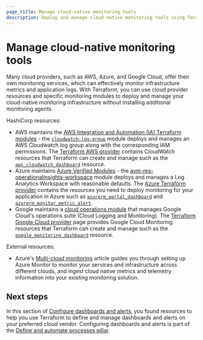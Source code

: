 ```yaml
---
page_title: Manage cloud-native monitoring tools
description: Deploy and manage cloud-native monitoring tools using Terraform infrastructure as code.
---
```


# Manage cloud-native monitoring tools

Many cloud providers, such as AWS, Azure, and Google Cloud, offer their own monitoring services, which can effectively monitor infrastructure metrics and application logs. With Terraform, you can use cloud provider resources and specific monitoring modules to deploy and manage your cloud-native monitoring infrastructure without installing additional monitoring agents.

HashiCorp resources:

  - AWS maintains the [AWS Integration and Automation (IA) Terraform modules](https://registry.terraform.io/namespaces/aws-ia) - the [`cloudwatch-log-group`](https://registry.terraform.io/modules/aws-ia/cloudwatch-log-group/aws/latest) module deploys and manages an AWS Cloudwatch log group along with the corresponding IAM permissions. The [Terraform AWS provider](https://registry.terraform.io/providers/hashicorp/aws/latest/docs) contains CloudWatch resources that Terraform can create and manage such as the [`aws_cloudwatch_dashboard`](https://registry.terraform.io/providers/hashicorp/aws/latest/docs/resources/cloudwatch_dashboard) resource. 
  - Azure maintains [Azure Verified Modules](https://azure.github.io/Azure-Verified-Modules/indexes/terraform/tf-resource-modules/#available-modules) - the [avm-res-operationalinsights-workspace](https://registry.terraform.io/modules/Azure/avm-res-operationalinsights-workspace/azurerm/latest) module deploys and manages a Log Analytics Workspace with reasonable defaults. The [Azure Terraform provider](https://registry.terraform.io/providers/hashicorp/azurerm/latest/docs) contains the resources you need to deploy monitoring for your application in Azure such as [`azurerm_portal_dashboard`](https://registry.terraform.io/providers/hashicorp/azurerm/latest/docs/resources/portal_dashboard) and [`azurerm_monitor_metric_alert`](https://registry.terraform.io/providers/hashicorp/azurerm/latest/docs/resources/monitor_metric_alert).  
  - Google maintains a [cloud operations module](https://registry.terraform.io/modules/terraform-google-modules/cloud-operations/google/latest) that manages Google Cloud's operations suite (Cloud Logging and Monitoring). The [Terraform Google Cloud provider](https://registry.terraform.io/providers/hashicorp/google/latest/docs) page provides Google Cloud Monitoring resources that Terraform can create and manage such as the [`google_monitoring_dashboard`](https://registry.terraform.io/providers/hashicorp/google/latest/docs/resources/monitoring_dashboard) resource. 

External resources:

  - Azure's [Multi-cloud monitoring](https://learn.microsoft.com/en-us/azure/azure-monitor/best-practices-multicloud) article guides you through setting up Azure Monitor to monitor your services and infrastructure across different clouds, and ingest cloud native metrics and telemetry information into your existing monitoring solution.

## Next steps

In this section of [Configure dashboards and alerts](/well-architected-framework/define-and-automate-processes/monitor/dashboards-alerts), you found resources to help you use Terraform to define and manage dashboards and alerts on your preferred cloud vendor. Configuring dashboards and alerts is part of the [Define and automate processes pillar](/well-architected-framework/define-and-automate-processes).